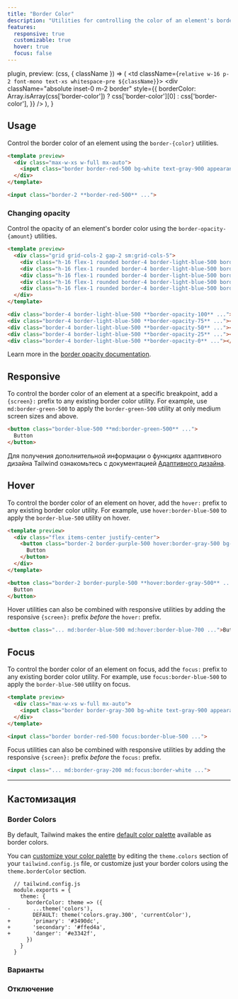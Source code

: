 ```yaml
---
title: "Border Color"
description: "Utilities for controlling the color of an element's borders."
features:
  responsive: true
  customizable: true
  hover: true
  focus: false
---
```



  plugin,
  preview: (css, { className }) => (
    <td className={`relative w-16 p-2 font-mono text-xs whitespace-pre ${className}`}>
      <div
        className="absolute inset-0 m-2 border"
        style={{
          borderColor: Array.isArray(css['border-color'])
            ? css['border-color'][0]
            : css['border-color'],
        }}
      />
    </td>
  ),
}

## Usage

Control the border color of an element using the `border-{color}` utilities.

```html rose
<template preview>
  <div class="max-w-xs w-full mx-auto">
    <input class="border border-red-500 bg-white text-gray-900 appearance-none block w-full rounded-md py-3 px-4 focus:outline-none" placeholder="Your email">
  </div>
</template>

<input class="border-2 **border-red-500** ...">
```

### Changing opacity

Control the opacity of an element's border color using the `border-opacity-{amount}` utilities.

```html lightBlue
<template preview>
  <div class="grid grid-cols-2 gap-2 sm:grid-cols-5">
    <div class="h-16 flex-1 rounded border-4 border-light-blue-500 border-opacity-100 font-extrabold text-light-blue-600 flex justify-center items-center">100%</div>
    <div class="h-16 flex-1 rounded border-4 border-light-blue-500 border-opacity-75 font-extrabold text-light-blue-600 flex justify-center items-center">75%</div>
    <div class="h-16 flex-1 rounded border-4 border-light-blue-500 border-opacity-50 font-extrabold text-light-blue-600 flex justify-center items-center">50%</div>
    <div class="h-16 flex-1 rounded border-4 border-light-blue-500 border-opacity-25 font-extrabold text-light-blue-600 flex justify-center items-center">25%</div>
    <div class="h-16 flex-1 rounded border-4 border-light-blue-500 border-opacity-0 font-extrabold text-light-blue-600 flex justify-center items-center">0%</div>
  </div>
</template>

<div class="border-4 border-light-blue-500 **border-opacity-100** ..."></div>
<div class="border-4 border-light-blue-500 **border-opacity-75** ..."></div>
<div class="border-4 border-light-blue-500 **border-opacity-50** ..."></div>
<div class="border-4 border-light-blue-500 **border-opacity-25** ..."></div>
<div class="border-4 border-light-blue-500 **border-opacity-0** ..."></div>
```

Learn more in the [border opacity documentation](/docs/border-opacity).

## Responsive

To control the border color of an element at a specific breakpoint, add a `{screen}:` prefix to any existing border color utility. For example, use `md:border-green-500` to apply the `border-green-500` utility at only medium screen sizes and above.

```html
<button class="border-blue-500 **md:border-green-500** ...">
  Button
</button>
```

Для получения дополнительной информации о функциях адаптивного дизайна Tailwind ознакомьтесь с документацией [Адаптивного дизайна](/docs/responsive-design).

## Hover

To control the border color of an element on hover, add the `hover:` prefix to any existing border color utility. For example, use `hover:border-blue-500` to apply the `border-blue-500` utility on hover.

```html purple
<template preview>
  <div class="flex items-center justify-center">
    <button class="border-2 border-purple-500 hover:border-gray-500 bg-transparent text-purple-700 hover:text-gray-700 py-3 px-4 font-semibold rounded-md">
      Button
    </button>
  </div>
</template>

<button class="border-2 border-purple-500 **hover:border-gray-500** ...">
  Button
</button>
```

Hover utilities can also be combined with responsive utilities by adding the responsive `{screen}:` prefix *before* the `hover:` prefix.

```html
<button class="... md:border-blue-500 md:hover:border-blue-700 ...">Button</button>
```

## Focus

To control the border color of an element on focus, add the `focus:` prefix to any existing border color utility. For example, use `focus:border-blue-500` to apply the `border-blue-500` utility on focus.

```html blue
<template preview>
  <div class="max-w-xs w-full mx-auto">
    <input class="border border-gray-300 bg-white text-gray-900 appearance-none block w-full rounded-md py-3 px-4 focus:border-blue-500 focus:outline-none" placeholder="Your email">
  </div>
</template>

<input class="border border-red-500 focus:border-blue-500 ...">
```

Focus utilities can also be combined with responsive utilities by adding the responsive `{screen}:` prefix *before* the `focus:` prefix.

```html
<input class="... md:border-gray-200 md:focus:border-white ...">
```

---

## Кастомизация

### Border Colors

By default, Tailwind makes the entire [default color palette](/docs/customizing-colors#default-color-palette) available as border colors.

You can [customize your color palette](/docs/colors#customizing) by editing the `theme.colors` section of your `tailwind.config.js` file, or customize just your border colors using the `theme.borderColor` section.

```diff-js
  // tailwind.config.js
  module.exports = {
    theme: {
      borderColor: theme => ({
-       ...theme('colors'),
        DEFAULT: theme('colors.gray.300', 'currentColor'),
+       'primary': '#3490dc',
+       'secondary': '#ffed4a',
+       'danger': '#e3342f',
      })
    }
  }
```

### Варианты

<Variants plugin="borderColor" />

### Отключение

<Disabling plugin="borderColor" />
